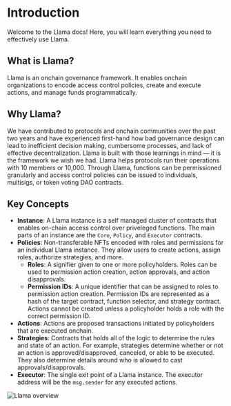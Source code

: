 # Introduction

Welcome to the Llama docs! Here, you will learn everything you need to effectively use Llama.

## What is Llama?

Llama is an onchain governance framework. It enables onchain organizations to encode access control policies, create and execute actions, and manage funds programmatically.

## Why Llama?

We have contributed to protocols and onchain communities over the past two years and have experienced first-hand how bad governance design can lead to inefficient decision making, cumbersome processes, and lack of effective decentralization. Llama is built with those learnings in mind — it is the framework we wish we had. Llama helps protocols run their operations with 10 members or 10,000. Through Llama, functions can be permissioned granularly and access control policies can be issued to individuals, multisigs, or token voting DAO contracts.

## Key Concepts

- **Instance**: A Llama instance is a self managed cluster of contracts that enables on-chain access control over priveleged functions. The main parts of an instance are the `Core`, `Policy`, and `Executor` contracts.
- **Policies**: Non-transferable NFTs encoded with roles and permissions for an individual Llama instance. They allow users to create actions, assign roles, authorize strategies, and more.
  - **Roles**: A signifier given to one or more policyholders. Roles can be used to permission action creation, action approvals, and action disapprovals.
  - **Permission IDs**: A unique identifier that can be assigned to roles to permission action creation. Permission IDs are represented as a hash of the target contract, function selector, and strategy contract. Actions cannot be created unless a policyholder holds a role with the correct permission ID.
- **Actions**: Actions are proposed transactions initiated by policyholders that are executed onchain.
- **Strategies**: Contracts that holds all of the logic to determine the rules and state of an action. For example, strategies determine whether or not an action is approved/disapproved, canceled, or able to be executed. They also determine details around who is allowed to cast approvals/disapprovals.
- **Executor**: The single exit point of a Llama instance. The executor address will be the `msg.sender` for any executed actions.

![Llama overview](../diagrams/llama-overview.png)
